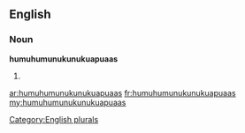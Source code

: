 ==English==

===Noun===
'''humuhumunukunukuapuaas'''

# {{plural of|[[humuhumunukunukuapuaa]]}}

[[Category:English plurals]]

[[ar:humuhumunukunukuapuaas]]
[[fr:humuhumunukunukuapuaas]]
[[my:humuhumunukunukuapuaas]]